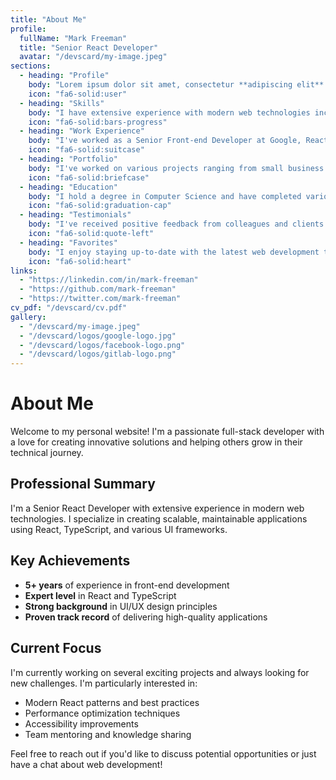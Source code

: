 ```yaml
---
title: "About Me"
profile:
  fullName: "Mark Freeman"
  title: "Senior React Developer"
  avatar: "/devscard/my-image.jpeg"
sections:
  - heading: "Profile"
    body: "Lorem ipsum dolor sit amet, consectetur **adipiscing elit**. In sodales ac dui at *vestibulum*. In condimentum metus id dui tincidunt, in blandit mi [vehicula](/). Nulla lacinia, erat sit amet elementum vulputate, lectus mauris volutpat mi, vitae accumsan metus elit ut nunc. Vestibulum lacinia enim eget eros fermentum scelerisque. Proin augue leo, posuere ut imperdiet vitae, fermentum eu ipsum. Sed sed neque sagittis, posuere urna nec, commodo leo. Pellentesque posuere justo vitae massa volutpat maximus."
    icon: "fa6-solid:user"
  - heading: "Skills"
    body: "I have extensive experience with modern web technologies including React, TypeScript, and various UI frameworks. I'm passionate about creating scalable and maintainable applications."
    icon: "fa6-solid:bars-progress"
  - heading: "Work Experience"
    body: "I've worked as a Senior Front-end Developer at Google, React.js Developer at Facebook, and Junior Front-end Developer at GitLab. Each role has provided me with valuable experience in different aspects of web development."
    icon: "fa6-solid:suitcase"
  - heading: "Portfolio"
    body: "I've worked on various projects ranging from small business websites to large-scale enterprise applications. I'm always looking for new challenges and opportunities to grow."
    icon: "fa6-solid:briefcase"
  - heading: "Education"
    body: "I hold a degree in Computer Science and have completed various certifications in web development technologies."
    icon: "fa6-solid:graduation-cap"
  - heading: "Testimonials"
    body: "I've received positive feedback from colleagues and clients throughout my career, highlighting my technical skills and collaborative approach."
    icon: "fa6-solid:quote-left"
  - heading: "Favorites"
    body: "I enjoy staying up-to-date with the latest web development trends and technologies. I'm also passionate about mentoring and helping others grow in their careers."
    icon: "fa6-solid:heart"
links:
  - "https://linkedin.com/in/mark-freeman"
  - "https://github.com/mark-freeman"
  - "https://twitter.com/mark-freeman"
cv_pdf: "/devscard/cv.pdf"
gallery:
  - "/devscard/my-image.jpeg"
  - "/devscard/logos/google-logo.jpg"
  - "/devscard/logos/facebook-logo.png"
  - "/devscard/logos/gitlab-logo.png"
---
```


# About Me

Welcome to my personal website! I'm a passionate full-stack developer with a love for creating innovative solutions and helping others grow in their technical journey.

## Professional Summary

I'm a Senior React Developer with extensive experience in modern web technologies. I specialize in creating scalable, maintainable applications using React, TypeScript, and various UI frameworks.

## Key Achievements

- **5+ years** of experience in front-end development
- **Expert level** in React and TypeScript
- **Strong background** in UI/UX design principles
- **Proven track record** of delivering high-quality applications

## Current Focus

I'm currently working on several exciting projects and always looking for new challenges. I'm particularly interested in:

- Modern React patterns and best practices
- Performance optimization techniques
- Accessibility improvements
- Team mentoring and knowledge sharing

Feel free to reach out if you'd like to discuss potential opportunities or just have a chat about web development!